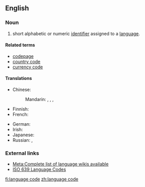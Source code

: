 {{rfc|needs quotations showing usage, usexes}}
{{selfref|For a guide to the use of language codes on Wiktionary, see [[Wiktionary:Index to templates/languages]]}}
==English==
{{wikipedia}}

===Noun===
{{en-noun|head=[[language]] [[code]]}}

# short alphabetic or numeric [[identifier]] assigned to a [[language]].

====Related terms====
* [[codepage]]
* [[country code]]
* [[currency code]]

====Translations====
{{trans-top|a standard identifier of a language}}
* Chinese:
*: Mandarin: {{t|cmn|語言代碼|sc=Hani}}, {{t|cmn|语言代码|tr=yǔyán dàimǎ|sc=Hani}}, {{t|cmn|語言碼|sc=Hani}}, {{t|cmn|语言码|tr=yǔyánmǎ|sc=Hani}}
* Finnish: {{t|fi|kielikoodi}}
* French: {{t|fr|code de langue|m}}
{{trans-mid}}
* German: {{t|de|Sprachcode|m}}
* Irish: {{t|ga|cód teanga|m}}
* Japanese: {{t|ja|言語コード|tr=gengo kōdo|sc=Jpan}}
* Russian: {{t|ru|код языка|m|tr=kod jazyká|sc=Cyrl}}, {{t|ru|языковой код|m|tr=jazykovój kod|sc=Cyrl}}
{{trans-bottom}}

===External links===
* [[meta:List of Wikipedias|Meta:Complete list of language wikis available]]
* [http://www.loc.gov/standards/iso639-2/php/code_list.php ISO 639 Language Codes]

[[fi:language code]]
[[zh:language code]]